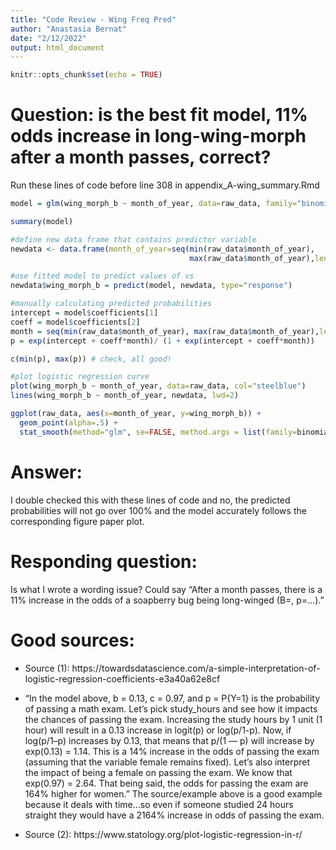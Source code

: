 ```yaml
---
title: "Code Review - Wing Freq Pred"
author: "Anastasia Bernat"
date: "2/12/2022"
output: html_document
---
```


```r
knitr::opts_chunk$set(echo = TRUE)
```

# Question: is the best fit model, 11% odds increase in long-wing-morph after a month passes, correct?

Run these lines of code before line 308 in appendix_A-wing_summary.Rmd

```r
model = glm(wing_morph_b ~ month_of_year, data=raw_data, family="binomial") 

summary(model)

#define new data frame that contains predictor variable
newdata <- data.frame(month_of_year=seq(min(raw_data$month_of_year),
                                        max(raw_data$month_of_year),len=500))

#use fitted model to predict values of vs
newdata$wing_morph_b = predict(model, newdata, type="response")

#manually calculating predicted probabilities
intercept = model$coefficients[1]
coeff = model$coefficients[2]
month = seq(min(raw_data$month_of_year), max(raw_data$month_of_year),len=500)
p = exp(intercept + coeff*month)/ (1 + exp(intercept + coeff*month))

c(min(p), max(p)) # check, all good!

#plot logistic regression curve
plot(wing_morph_b ~ month_of_year, data=raw_data, col="steelblue")
lines(wing_morph_b ~ month_of_year, newdata, lwd=2)

ggplot(raw_data, aes(x=month_of_year, y=wing_morph_b)) + 
  geom_point(alpha=.5) +
  stat_smooth(method="glm", se=FALSE, method.args = list(family=binomial))

```

# Answer: 
I double checked this with these lines of code and no, the predicted probabilities will not go over 100% and the model accurately follows the corresponding figure paper plot.

# Responding question:
Is what I wrote a wording issue?
Could say "After a month passes, there is a 11% increase in the odds of a soapberry bug being long-winged (B=, p=...)."

# Good sources:

* Source (1): https://towardsdatascience.com/a-simple-interpretation-of-logistic-regression-coefficients-e3a40a62e8cf

* "In the model above, b = 0.13, c = 0.97, and p = P{Y=1} is the probability of passing a math exam. Let’s pick study_hours and see how it impacts the chances of passing the exam. Increasing the study hours by 1 unit (1 hour) will result in a 0.13 increase in logit(p) or log(p/1-p). Now, if log(p/1–p) increases by 0.13, that means that p/(1 — p) will increase by exp(0.13) = 1.14. This is a 14% increase in the odds of passing the exam (assuming that the variable female remains fixed).
Let’s also interpret the impact of being a female on passing the exam. We know that exp(0.97) = 2.64. That being said, the odds for passing the exam are 164% higher for women." The source/example above is a good example because it deals with time...so even if someone studied 24 hours straight they would have a 2164% increase in odds of passing the exam.

* Source (2): https://www.statology.org/plot-logistic-regression-in-r/

